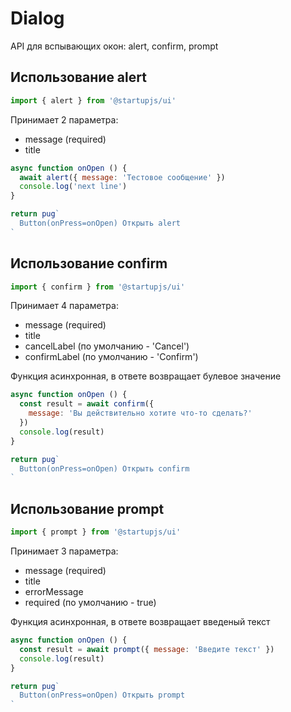 
# Dialog

API для вспывающих окон: alert, confirm, prompt

## Использование alert

```js
import { alert } from '@startupjs/ui'
```

Принимает 2 параметра:
- message (required)
- title

```jsx example
async function onOpen () {
  await alert({ message: 'Тестовое сообщение' })
  console.log('next line')
}

return pug`
  Button(onPress=onOpen) Открыть alert
`
```

## Использование confirm

```js
import { confirm } from '@startupjs/ui'
```

Принимает 4 параметра:
- message (required)
- title
- cancelLabel (по умолчанию - 'Cancel')
- confirmLabel (по умолчанию - 'Confirm')

Функция асинхронная, в ответе возвращает булевое значение

```jsx example
async function onOpen () {
  const result = await confirm({
    message: 'Вы действительно хотите что-то сделать?'
  })
  console.log(result)
}

return pug`
  Button(onPress=onOpen) Открыть confirm
`
```

## Использование prompt

```js
import { prompt } from '@startupjs/ui'
```

Принимает 3 параметра:
- message (required)
- title
- errorMessage
- required (по умолчанию - true)

Функция асинхронная, в ответе возвращает введеный текст

```jsx example
async function onOpen () {
  const result = await prompt({ message: 'Введите текст' })
  console.log(result)
}

return pug`
  Button(onPress=onOpen) Открыть prompt
`
```
